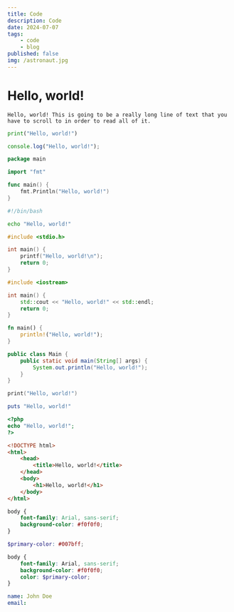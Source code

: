 ```yaml
---
title: Code
description: Code
date: 2024-07-07
tags:
    - code
    - blog
published: false
img: /astronaut.jpg
---
```


# Hello, world!

```text
Hello, world! This is going to be a really long line of text that you have to scroll to in order to read all of it.
```

```py title="main.py"
print("Hello, world!")
```

```javascript title="main.js"
console.log("Hello, world!");
```

```go title="main.go"
package main

import "fmt"

func main() {
    fmt.Println("Hello, world!")
}
```

```bash title="script.sh"
#!/bin/bash

echo "Hello, world!"
```

```c title="main.c"
#include <stdio.h>

int main() {
    printf("Hello, world!\n");
    return 0;
}
```

```cpp title="main.cpp"
#include <iostream>

int main() {
    std::cout << "Hello, world!" << std::endl;
    return 0;
}
```

```rust title="main.rs"
fn main() {
    println!("Hello, world!");
}
```

```java title="Main.java"
public class Main {
    public static void main(String[] args) {
        System.out.println("Hello, world!");
    }
}
```

```swift title="main.swift"
print("Hello, world!")
```

```ruby title="main.rb"
puts "Hello, world!"
```

```php title="main.php"
<?php
echo "Hello, world!";
?>
```

```html title="index.html" showLineNumbers "DOCTYPE" {3-5}
<!DOCTYPE html>
<html>
    <head>
        <title>Hello, world!</title>
    </head>
    <body>
        <h1>Hello, world!</h1>
    </body>
</html>
```

```css title="style.css"
body {
    font-family: Arial, sans-serif;
    background-color: #f0f0f0;
}
```

```scss title="style.scss"
$primary-color: #007bff;

body {
    font-family: Arial, sans-serif;
    background-color: #f0f0f0;
    color: $primary-color;
}
```

```yaml title="config.yaml"
name: John Doe
email:
```